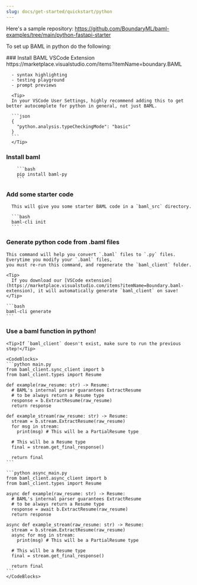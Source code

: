 ```yaml
---
slug: docs/get-started/quickstart/python
---
```


Here's a sample repository: 
https://github.com/BoundaryML/baml-examples/tree/main/python-fastapi-starter

To set up BAML in python do the following:

<Steps>
  ### Install BAML VSCode Extension
      https://marketplace.visualstudio.com/items?itemName=boundary.BAML

      - syntax highlighting
      - testing playground
      - prompt previews

      <Tip>
      In your VSCode User Settings, highly recommend adding this to get better autocomplete for python in general, not just BAML.

      ```json
      {
        "python.analysis.typeCheckingMode": "basic"
      }
      ```
      </Tip>
  
  ### Install baml
        ```bash
        pip install baml-py
        ```
  
  ### Add some starter code
      This will give you some starter BAML code in a `baml_src` directory.

      ```bash
      baml-cli init
      ```
  
  ### Generate python code from .baml files

    This command will help you convert `.baml` files to `.py` files. Everytime you modify your `.baml` files,
    you must re-run this command, and regenerate the `baml_client` folder.

    <Tip>
      If you download our [VSCode extension](https://marketplace.visualstudio.com/items?itemName=Boundary.baml-extension), it will automatically generate `baml_client` on save!
    </Tip>

    ```bash
    baml-cli generate
    ```
  
  ### Use a baml function in python!
    <Tip>If `baml_client` doesn't exist, make sure to run the previous step!</Tip>

    <CodeBlocks>
    ```python main.py
    from baml_client.sync_client import b
    from baml_client.types import Resume

    def example(raw_resume: str) -> Resume: 
      # BAML's internal parser guarantees ExtractResume
      # to be always return a Resume type
      response = b.ExtractResume(raw_resume)
      return response

    def example_stream(raw_resume: str) -> Resume:
      stream = b.stream.ExtractResume(raw_resume)
      for msg in stream:
        print(msg) # This will be a PartialResume type
      
      # This will be a Resume type
      final = stream.get_final_response()

      return final
    ```

    ```python async_main.py
    from baml_client.async_client import b
    from baml_client.types import Resume

    async def example(raw_resume: str) -> Resume: 
      # BAML's internal parser guarantees ExtractResume
      # to be always return a Resume type
      response = await b.ExtractResume(raw_resume)
      return response

    async def example_stream(raw_resume: str) -> Resume:
      stream = b.stream.ExtractResume(raw_resume)
      async for msg in stream:
        print(msg) # This will be a PartialResume type
      
      # This will be a Resume type
      final = stream.get_final_response()

      return final
    ```
    </CodeBlocks>
  
</Steps>